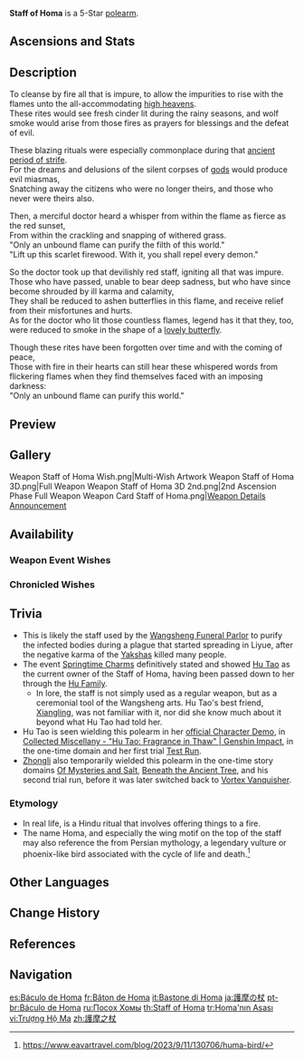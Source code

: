 {{Weapon Infobox
|title          = Staff of Ho&shy;ma
|id             = 13501
|image          = <gallery>
Weapon Staff of Homa.png|Base
Weapon Staff of Homa 2nd.png|2nd Ascension
</gallery>
|type           = Polearm
|releaseDate    = 2021-02-23
|quality        = 5
|base_atk       = 46
|2nd_stat_type  = CRIT DMG
|2nd_stat       = 14.4%
|obtain         = Weapon Event Wishes
|passive        = Reckless Cinnabar
|effect         = HP increased by (var1)%. Additionally, provides an ATK Bonus based on (var2)% of the wielder's Max HP. When the wielder's HP is less than 50%, this ATK bonus is increased by an additional (var3)% of Max HP.
|eff_rank1_var1 = 20
|eff_rank2_var1 = 25
|eff_rank3_var1 = 30
|eff_rank4_var1 = 35
|eff_rank5_var1 = 40
|eff_rank1_var2 = 0.8
|eff_rank2_var2 = 1
|eff_rank3_var2 = 1.2
|eff_rank4_var2 = 1.4
|eff_rank5_var2 = 1.6
|eff_rank1_var3 = 1
|eff_rank2_var3 = 1.2
|eff_rank3_var3 = 1.4
|eff_rank4_var3 = 1.6
|eff_rank5_var3 = 1.8
|eff_att1       = HP
|eff_att2       = ATK
}}
{{Description|A "firewood staff" that was once used in ancient and long-lost rituals.}}
'''Staff of Homa''' is a 5-Star [[polearm]].

==Ascensions and Stats==
{{Weapon Ascensions and Stats
|ascendMat1 = Grain of Aerosiderite
|ascendMat2 = Piece of Aerosiderite
|ascendMat3 = Bit of Aerosiderite
|ascendMat4 = Chunk of Aerosiderite
|bossMat1   = Dead Ley Line Branch
|bossMat2   = Dead Ley Line Leaves
|bossMat3   = Ley Line Sprout
|commonMat1 = Slime Condensate
|commonMat2 = Slime Secretions
|commonMat3 = Slime Concentrate
}}

==Description==
To cleanse by fire all that is impure, to allow the impurities to rise with the flames unto the all-accommodating [[Celestia|high heavens]].<br>
These rites would see fresh cinder lit during the rainy seasons, and wolf smoke would arise from those fires as prayers for blessings and the defeat of evil.

These blazing rituals were especially commonplace during that [[Archon War|ancient period of strife]].<br>
For the dreams and delusions of the silent corpses of [[gods]] would produce evil miasmas,<br>
Snatching away the citizens who were no longer theirs, and those who never were theirs also.

Then, a merciful doctor heard a whisper from within the flame as fierce as the red sunset,<br>
From within the crackling and snapping of withered grass.<br>
"Only an unbound flame can purify the filth of this world."<br>
"Lift up this scarlet firewood. With it, you shall repel every demon."

So the doctor took up that devilishly red staff, igniting all that was impure.<br>
Those who have passed, unable to bear deep sadness, but who have since become shrouded by ill karma and calamity,<br>
They shall be reduced to ashen butterflies in this flame, and receive relief from their misfortunes and hurts.<br>
As for the doctor who lit those countless flames, legend has it that they, too, were reduced to smoke in the shape of a [[Eight Adepts|lovely butterfly]].

Though these rites have been forgotten over time and with the coming of peace,<br>
Those with fire in their hearts can still hear these whispered words from flickering flames when they find themselves faced with an imposing darkness:<br>
"Only an unbound flame can purify this world."

==Preview==
{{Preview
|file    = Weapon Staff of Homa Passive
|caption = Reckless Cinnabar animation - HP < 50%
}}

==Gallery==
<gallery>
Weapon Staff of Homa Wish.png|Multi-Wish Artwork
Weapon Staff of Homa 3D.png|Full Weapon
Weapon Staff of Homa 3D 2nd.png|2nd Ascension Phase Full Weapon
Weapon Card Staff of Homa.png|[https://x.com/GenshinImpact/status/1363340265461702657 Weapon Details Announcement]
</gallery>

==Availability==
===Weapon Event Wishes===
{{Featured}}

===Chronicled Wishes===
{{Featured|chronicled=1}}

==Trivia==
*This is likely the staff used by the [[Wangsheng Funeral Parlor]] to purify the infected bodies during a plague that started spreading in Liyue, after the negative karma of the [[Yaksha]]s killed many people.
* The event [[Springtime Charms]] definitively stated and showed [[Hu Tao]] as the current owner of the Staff of Homa, having been passed down to her through the [[Hu Family]].
** In lore, the staff is not simply used as a regular weapon, but as a ceremonial tool of the Wangsheng arts. Hu Tao's best friend, [[Xiangling]], was not familiar with it, nor did she know much about it beyond what Hu Tao had told her.
*Hu Tao is seen wielding this polearm in her [https://youtu.be/qrH9vMZBwAk official Character Demo], in [https://youtu.be/2dcaQiLBqEo Collected Miscellany - "Hu Tao: Fragrance in Thaw" | Genshin Impact], in the one-time domain {{LL|Enter the "border"|,}} and her first trial [[Test Run - Character Trial Event|Test Run]]. 
*[[Zhongli]] also temporarily wielded this polearm in the one-time story domains [[Of Mysteries and Salt]], [[Beneath the Ancient Tree]], and his second trial run, before it was later switched back to [[Vortex Vanquisher]].
===Etymology===
*In real life, {{w|Homa (ritual)|Homa}} is a Hindu ritual that involves offering things to a fire.
*The name Homa, and especially the wing motif on the top of the staff may also reference the {{w|Homa (mythology)|Homa bird}} from Persian mythology, a legendary vulture or phoenix-like bird associated with the cycle of life and death.<ref>https://www.eavartravel.com/blog/2023/9/11/130706/huma-bird/</ref>

==Other Languages==
{{Other Languages
|1_en     = Staff of Homa
|1_zhs    = 护摩之杖
|1_zhs_rm = Hùmó zhī Zhàng
|1_zht    = 護摩之杖
|1_zht_rm = Hùmó zhī Zhàng
|1_zh_tl  = Staff of Homa
|1_ja     = 護摩の杖
|1_ja_rm  = Goma no Tsue<ref>HoYoverse Japanese Customer Support Response: [[:File:CS JA Weapon Pronunciation Reply.png|Japanese Pronunciation of Various Weapons]]</ref>
|1_ja_tl  = Staff of Homa
|1_ko     = 호마의 지팡이
|1_ko_rm  = Homa-ui Jipang'i
|1_ko_tl  = Staff of Homa
|1_es     = Báculo de Homa
|1_es_tl  = Staff of Homa
|1_fr     = Bâton de Homa
|1_fr_tl  = Staff of Homa
|1_ru     = Посох Хомы
|1_ru_tl  = Staff of Homa
|1_th     = Staff of Homa
|1_vi     = Trượng Hộ Ma
|1_vi_tl  = Homa Staff
|1_de     = Homa-Stab
|1_de_tl  = Homa Staff
|1_id     = Staff of Homa
|1_pt     = Báculo de Homa
|1_pt_tl  = Staff of Homa
|1_tr     = Homa'nın Asası
|1_tr_tl  = Homa's Wand
|1_it     = Bastone di Homa
|1_it_tl  = Staff of Homa
|2_en     = Reckless Cinnabar
|2_zhs    = 无羁的朱赤之蝶
|2_zhs_rm = Wújī de Zhūchì zhī Dié
|2_zht    = 無羈的朱赤之蝶
|2_zht_rm = Wújī de Zhūchì zhī Dié
|2_zh_tl  = 
|2_ja     = 縛り無き朱色の蝶
|2_ja_rm  = Shibari Naki Shuiro no Chou
|2_ja_tl  = Butterfly of Boundless Vermilion
|2_ko     = 자유의 붉은 나비
|2_ko_rm  = Jayu-ui Bulgeun Nabi
|2_ko_tl  = Red Butterfly of Freedom
|2_es     = Libertad de la mariposa cinabrio
|2_es_tl  = Liberty of the Cinnabar Butterfly
|2_fr     = Papillon écarlate libre
|2_fr_tl  = Free Scarlet Butterfly
|2_ru     = Безрассудная бабочка
|2_ru_tl  = Reckless Butterfly
|2_th     = Reckless Cinnabar
|2_vi     = Bướm Đỏ Tự Do
|2_vi_tl  = Free Red Butterfly
|2_de     = Ungezügelter Schmetterling
|2_de_tl  = Unbridled Butterfly
|2_id     = Reckless Cinnabar
|2_pt     = Liberdade da Borboleta Vermelha
|2_pt_tl  = 
|2_tr     = Pervasız Sülüğen
|2_tr_tl  = Reckless Leech
|2_it     = Farfalletta vermiglia
|2_it_tl  = Little Vermillion Butterfly
}}

==Change History==
{{Change History|1.3}}

==References==
{{Reflist}}

==Navigation==
{{Weapon Navbox|Polearms}}

[[es:Báculo de Homa]]
[[fr:Bâton de Homa]]
[[it:Bastone di Homa]]
[[ja:護摩の杖]]
[[pt-br:Báculo de Homa]]
[[ru:Посох Хомы]]
[[th:Staff of Homa]]
[[tr:Homa'nın Asası]]
[[vi:Trượng Hộ Ma]]
[[zh:護摩之杖]]